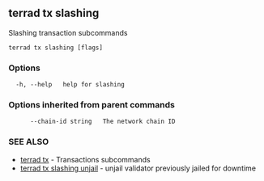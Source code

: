 ## terrad tx slashing

Slashing transaction subcommands

```
terrad tx slashing [flags]
```

### Options

```
  -h, --help   help for slashing
```

### Options inherited from parent commands

```
      --chain-id string   The network chain ID
```

### SEE ALSO

* [terrad tx](terrad_tx.md)	 - Transactions subcommands
* [terrad tx slashing unjail](terrad_tx_slashing_unjail.md)	 - unjail validator previously jailed for downtime


